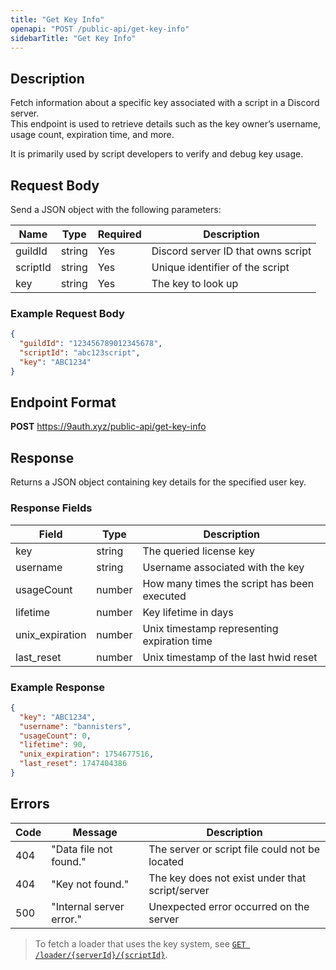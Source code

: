 ```yaml
---
title: "Get Key Info"
openapi: "POST /public-api/get-key-info"
sidebarTitle: "Get Key Info"
---
```


## Description

Fetch information about a specific key associated with a script in a Discord server.  
This endpoint is used to retrieve details such as the key owner’s username, usage count, expiration time, and more.

It is primarily used by script developers to verify and debug key usage.

## Request Body

Send a JSON object with the following parameters:

| Name      | Type   | Required | Description                         |
|-----------|--------|----------|-------------------------------------|
| guildId   | string | Yes      | Discord server ID that owns script  |
| scriptId  | string | Yes      | Unique identifier of the script     |
| key       | string | Yes      | The key to look up                  |

### Example Request Body

```json
{
  "guildId": "123456789012345678",
  "scriptId": "abc123script",
  "key": "ABC1234"
}
```

## Endpoint Format

**POST** https://9auth.xyz/public-api/get-key-info

## Response

Returns a JSON object containing key details for the specified user key.

### Response Fields

| Field            | Type    | Description                                     |
|------------------|---------|-------------------------------------------------|
| key              | string  | The queried license key                         |
| username         | string  | Username associated with the key                |
| usageCount       | number  | How many times the script has been executed     |
| lifetime         | number  | Key lifetime in days                            |
| unix_expiration  | number  | Unix timestamp representing expiration time     |
| last_reset       | number  | Unix timestamp of the last hwid reset           |

### Example Response

```json
{
  "key": "ABC1234",
  "username": "bannisters",
  "usageCount": 0,
  "lifetime": 90,
  "unix_expiration": 1754677516,
  "last_reset": 1747404386
}
```

## Errors

| Code | Message                 | Description                                   |
|------|--------------------------|-----------------------------------------------|
| 404  | "Data file not found."   | The server or script file could not be located |
| 404  | "Key not found."         | The key does not exist under that script/server |
| 500  | "Internal server error." | Unexpected error occurred on the server       |


> To fetch a loader that uses the key system, see [`GET /loader/{serverId}/{scriptId}`](/docs/loader).

